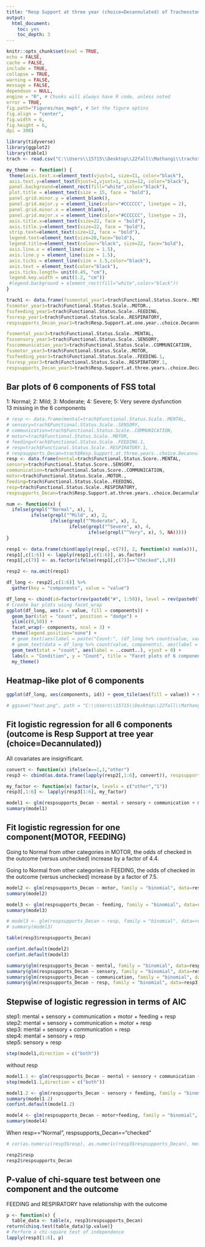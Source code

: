 ---
title: "Resp Support at three year (choice=Decannulated) of Tracheostomy Resource Utilization Study"
output:
  html_document:
    toc: yes
    toc_depth: 3
---
```{r setup, echo=FALSE}
knitr::opts_chunk$set(eval = TRUE,
echo = FALSE,
cache = FALSE,
include = TRUE,
collapse = TRUE,
warning = FALSE,
message = FALSE,
dependson = NULL,
engine = "R", # Chunks will always have R code, unless noted
error = TRUE,
fig.path="Figures/nas_mwph", # Set the figure optins
fig.align = "center",
fig.width = 6,
fig.height = 6,
dpi = 300)
```

```{r warning=FALSE, message=FALSE}
library(tidyverse)
library(ggplot2)
library(table1) 
trach <- read.csv("C:\\Users\\15715\\Desktop\\22fall\\Mathangi\\trachstudy\\TracheostomyResource_DATA_LABELS_2023-02-03_1248.csv")
```

```{r}
my_theme <- function() {
 theme(axis.text.x=element_text(vjust=1, size=11, color="black"),
 axis.text.y=element_text(hjust=1,vjust=1, size=12, color="black"),
 panel.background=element_rect(fill="white",color="black"),
 plot.title = element_text(size = 15, face = "bold"),
 panel.grid.minor.y = element_blank(),
 panel.grid.major.y = element_line(color="#CCCCCC", linetype = 2),
 panel.grid.minor.x = element_blank(),
 panel.grid.major.x = element_line(color="#CCCCCC", linetype = 2),
 axis.title.x=element_text(size=22, face = "bold"),
 axis.title.y=element_text(size=22, face = "bold"),
 strip.text=element_text(size=12, face = "bold"),
 legend.text=element_text(size=20,face="bold"),
 legend.title=element_text(colour="black", size=22, face="bold"),
 axis.line.x = element_line(size = 1.5),
 axis.line.y = element_line(size = 1.5),
 axis.ticks = element_line(size = 1.5,color="black"),
 axis.text = element_text(color="black"),
 axis.ticks.length= unit(0.45, "cm"),
 legend.key.width = unit(1.2, "cm"))
 #legend.background = element_rect(fill="white",color="black"))
}
```

```{r}
trach1 <- data.frame(fssmental_year1=trach$Functional.Status.Score..MENTAL, fsssensory_year1=trach$Functional.Status.Score..SENSORY, fsscommunication_year1=trach$Functional.Satus.Score..COMMUNICATION, 
fssmotor_year1=trach$Functional.Status.Scale..MOTOR.,
fssfeeding_year1=trach$Functional.Status.Scale..FEEDING,
fssresp_year1=trach$Functional.Status.Scale..RESPIRATORY,
respsupports_Decan_year1=trach$Resp.Support.at.one.year..choice.Decannulated.,

fssmental_year3=trach$Functional.Status.Scale..MENTAL,
fsssensory_year3=trach$Functional.Status.Scale..SENSORY,
fsscommunication_year3=trach$Functional.Status.Scale..COMMUNICATION,
fssmotor_year3=trach$Functional.Status.Scale..MOTOR,
fssfeeding_year3=trach$Functional.Status.Scale..FEEDING.1,
fssresp_year3=trach$Functional.Status.Scale..RESPIRATORY.1,
respsupports_Decan_year3=trach$Resp.Support.at.three.years..choice.Decannulated.)
```

## Bar plots of 6 components of FSS total
1: Normal; 2: Mild; 3: Moderate; 4: Severe; 5: Very severe dysfunction\
13 missing in the 6 components
```{r}
# resp <- data.frame(mental=trach$Functional.Status.Scale..MENTAL,
# sensory=trach$Functional.Status.Scale..SENSORY,
# communication=trach$Functional.Status.Scale..COMMUNICATION,
# motor=trach$Functional.Status.Scale..MOTOR,
# feeding=trach$Functional.Status.Scale..FEEDING.1,
# resp=trach$Functional.Status.Scale..RESPIRATORY.1,
# respsupports_Decan=trach$Resp.Support.at.three.years..choice.Decannulated.)
resp <- data.frame(mental=trach$Functional.Status.Score..MENTAL,
sensory=trach$Functional.Status.Score..SENSORY,
communication=trach$Functional.Satus.Score..COMMUNICATION,
motor=trach$Functional.Status.Scale..MOTOR.,
feeding=trach$Functional.Status.Scale..FEEDING,
resp=trach$Functional.Status.Scale..RESPIRATORY,
respsupports_Decan=trach$Resp.Support.at.three.years..choice.Decannulated.)

num <- function(x) {
  ifelse(grepl("^Normal", x), 1, 
         ifelse(grepl("^Mild", x), 2, 
                ifelse(grepl("^Moderate", x), 3, 
                       ifelse(grepl("^Severe", x), 4, 
                              ifelse(grepl("^Very", x), 5, NA)))))
}

resp1 <- data.frame(cbind(apply(resp[,-c(7)], 2, function(x) num(x))), respsupports_Decan=resp[,7])
resp1[,c(1:6)] <- lapply(resp1[,c(1:6)], as.factor)
resp1[,c(7)] <- as.factor(ifelse(resp1[,c(7)]=="Checked",1,0))

resp2 <- na.omit(resp1)

df_long <- resp2[,c(1:6)] %>%
  gather(key = "components", value = "value")

df_long <- cbind(id=factor(rev(paste0("#", 1:50)), level = rev(paste0("#", 1:50))),df_long)
# Create bar plots using facet_wrap
ggplot(df_long, aes(x = value, fill = components)) +
  geom_bar(stat = "count", position = "dodge") +
  ylim(c(0,50)) +
  facet_wrap(~ components, ncol = 3) + 
  theme(legend.position="none") +
  # geom_text(aes(label = paste("Count:", (df_long %>% count(value, variable))$n)), position = position_dodge(width = 0.9), vjust = -0.5)+
  # geom_text(data = df_long %>% count(value, components), aes(label = paste("Count:",n), y = Inf, x  = -Inf), position = position_dodge(width = 0.9), vjust = -0.5)+
  geom_text(stat = "count", aes(label = ..count..), vjust = 0) +
  labs(x = "Condition", y = "Count", title = "Facet plots of 6 components of FSS total in year 3") +
  my_theme()
```

## Heatmap-like plot of 6 components 
```{r}
ggplot(df_long, aes(components, id)) + geom_tile(aes(fill = value)) + scale_fill_discrete(name = "Condition", labels = c("Normal", "Mild", "Moderate", "Severe", "Very severe"))

# ggsave("heat.png", path = "C:\\Users\\15715\\Desktop\\22fall\\Mathangi\\trachstudy", width = 20, height = 20, device='tiff', dpi=20)
```


## Fit logistic regression for all 6 components (outcome is Resp Support at tree year (choice=Decannulated))
All covariates are insignificant. 
```{r warning=FALSE}
convert <- function(x) ifelse(x==1,1,"other")
resp3 <- cbind(as.data.frame(lapply(resp2[,1:6], convert)), respsupports_Decan=resp2$respsupports_Decan)

my_factor <- function(x) factor(x, levels = c("other","1"))
resp3[,1:6] <- lapply(resp3[1:6], my_factor)

model1 <- glm(respsupports_Decan ~ mental + sensory + communication + motor + feeding + resp, family = "binomial", data=resp3)
summary(model1)
```

## Fit logistic regression for one component(MOTOR, FEEDING)
Going to Normal from other categories in MOTOR, the odds of checked in the outcome (versus unchecked) increase by a factor of 4.4.\

Going to Normal from other categories in FEEDING, the odds of checked in the outcome (versus unchecked) increase by a factor of 7.5.
```{r warning=FALSE}
model2 <- glm(respsupports_Decan ~ motor, family = "binomial", data=resp3)
summary(model2)

model3 <- glm(respsupports_Decan ~ feeding, family = "binomial", data=resp3)
summary(model3)

# model3 <- glm(respsupports_Decan ~ resp, family = "binomial", data=resp3)
# summary(model3)

table(resp3$respsupports_Decan)

confint.default(model2)
confint.default(model3)

summary(glm(respsupports_Decan ~ mental, family = "binomial", data=resp3))
summary(glm(respsupports_Decan ~ sensory, family = "binomial", data=resp3))
summary(glm(respsupports_Decan ~ communication, family = "binomial", data=resp3))
summary(glm(respsupports_Decan ~ resp, family = "binomial", data=resp3))
```
## Stepwise of logistic regression in terms of AIC
step1: mental + sensory + communication + motor + feeding + resp\
step2: mental + sensory + communication + motor + resp\
step3: mental + sensory + communication + resp\
step4: mental + sensory + resp\
step5: sensory + resp\
```{r}
step(model1,direction = c("both"))
```
without resp
```{r}
model1.1 <- glm(respsupports_Decan ~ mental + sensory + communication + motor + feeding, family = "binomial", data=resp3)
step(model1.1,direction = c("both"))
```

```{r}
model1.2 <- glm(respsupports_Decan ~ sensory + feeding, family = "binomial", data=resp3)
summary(model1.2)
confint.default(model1.2)
```

```{r}
model4 <- glm(respsupports_Decan ~ motor+feeding, family = "binomial", data=resp3)
summary(model4)
```

When resp=="Normal", respsupports_Decan=="checked"
```{r}
# cor(as.numeric(resp3$resp), as.numeric(resp3$respsupports_Decan), method = "spearman")

resp2$resp
resp2$respsupports_Decan
```

## P-value of chi-square test between one component and the outcome
FEEDING and RESPIRATORY have relationship with the outcome
```{r warning=FALSE}
p <- function(x) {
  table_data <- table(x, resp3$respsupports_Decan)
return(chisq.test(table_data)$p.value)}
# Perform a chi-square test of independence
lapply(resp3[1:6], p)
```